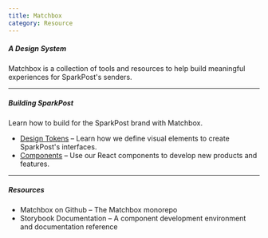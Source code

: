 ```yaml
---
title: Matchbox
category: Resource
---
```



##### A Design System

Matchbox is a collection of tools and resources to help build meaningful experiences for SparkPost's senders.

---

##### Building SparkPost

Learn how to build for the SparkPost brand with Matchbox.

- [Design Tokens](/design/tokens) – Learn how we define visual elements to create SparkPost's interfaces.
- [Components](/components/getting-started) – Use our React components to develop new products and features.

---

##### Resources

- <ExternalLink to="https://www.github.com/SparkPost/matchbox">
    Matchbox on Github
  </ExternalLink> – The Matchbox monorepo
- <ExternalLink to="https://sparkpost.github.io/matchbox">
    Storybook Documentation
  </ExternalLink> – A component development environment and documentation reference
